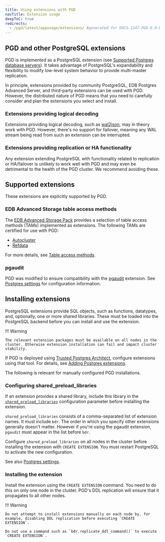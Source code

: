 ```yaml
---
title: Using extensions with PGD
navTitle: Extension usage
deepToC: true
redirects:
  - /pgd/latest/appusage/extensions/ #generated for DOCS-1247-PGD-6.0-Docs
---
```


## PGD and other PostgreSQL extensions

PGD is implemented as a PostgreSQL extension (see [Supported Postgres database servers](../overview/architecture-and-performance/#supported-postgres-database-servers)). It takes advantage of PostgreSQL's expandability and flexibility to modify low-level system behavior to provide multi-master replication.

In principle, extensions provided by community PostgreSQL, EDB Postgres Advanced Server, and third-party extensions can be used with PGD. However, the distributed nature of PGD means that you need to carefully consider and plan the extensions you select and install.

### Extensions providing logical decoding

Extensions providing logical decoding, such as [wal2json](https://github.com/eulerto/wal2json), may in theory work with PGD. However, there's no support for failover, meaning any WAL stream being read from such an extension can be interrupted.

### Extensions providing replication or HA functionality

Any extension extending PostgreSQL with functionality related to replication or HA/failover is unlikely to work well with PGD and may even be detrimental to the health of the PGD cluster. We recommend avoiding these.

## Supported extensions

These extensions are explicitly supported by PGD.

### EDB Advanced Storage table access methods

The [EDB Advanced Storage Pack](/pg_extensions/advanced_storage_pack/) provides a selection of table access methods (TAMs) implemented as extensions. The following TAMs are certified for use with PGD:

 - [Autocluster](/pg_extensions/advanced_storage_pack/#autocluster)
 - [Refdata](/pg_extensions/advanced_storage_pack/#refdata)

For more details, see [Table access methods](table-access-methods).

### pgaudit

PGD was modified to ensure compatibility with the [pgaudit](https://www.pgaudit.org/) extension.
See [Postgres settings](../postgres-configuration/#postgres-settings) for configuration information.


## Installing extensions

PostgreSQL extensions provide SQL objects, such as functions, datatypes, and, optionally, one or more shared libraries. These must be loaded into the PostgreSQL backend before you can install and use the extension.

!!! Warning

    The relevant extension packages must be available on all nodes in the cluster. Otherwise extension installation can fail and impact cluster stability.

If PGD is deployed using [Trusted Postgres Architect](/tpa/latest/), configure extensions using that tool.
For details, see [Adding Postgres extensions](/tpa/latest/reference/postgres_extension_configuration).

The following is relevant for manually configured PGD installations.

### Configuring shared_preload_libraries

If an extension provides a shared library, include this library in the [`shared_preload_libraries`](https://www.postgresql.org/docs/current/runtime-config-client.html#GUC-SHARED-PRELOAD-LIBRARIES) configuration parameter before installing the extension.

`shared_preload_libraries` consists of a comma-separated list of extension names. 
It must include `bdr`.
The order in which you specify other extensions generally doesn't matter. However if you're using the pgaudit extension, `pgaudit` must appear in the list before `bdr`.

Configure `shared_preload_libraries` on all nodes in the cluster before installing the extension with `CREATE EXTENSION`.
You must restart PostgreSQL to activate the new configuration.

See also [Postgres settings](/pgd/6/reference/postgres-configuration/#postgres-settings).


### Installing the extension

Install the extension using the `CREATE EXTENSION` command. 
You need to do this on only one node in the cluster. PGD's DDL replication will ensure that it propagates to all other nodes.

!!! Warning

    Do not attempt to install extensions manually on each node by, for example, disabling DDL replication before executing `CREATE EXTENSION`.

    Do not use a command such as `bdr.replicate_ddl_command()` to execute `CREATE EXTENSION`.
